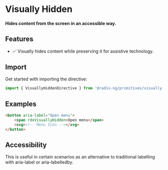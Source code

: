 
<Meta title="Utilities/Visually Hidden" />

# Visually Hidden

#### Hides content from the screen in an accessible way.

## Features

-   ✅ Visually hides content while preserving it for assistive technology.

## Import

Get started with importing the directive:

```typescript
import { VisuallyHiddenDirective } from '@radix-ng/primitives/visually-hidden';
```

## Examples

```html
<button aria-label="Open menu">
    <span rdxVisuallyHidden>Open menu</span>
    <svg><!-- Menu Icon --></svg>
</button>
```

## Accessibility

This is useful in certain scenarios as an alternative to traditional labelling with aria-label or aria-labelledby.
